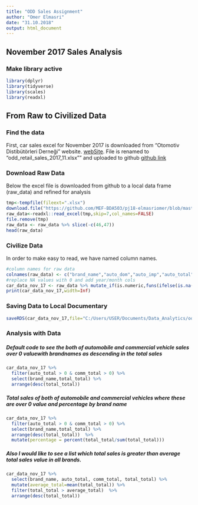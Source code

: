 ---
title: "ODD Sales Assignment"
author: "Omer Elmasri"
date: "31.10.2018"
output: html_document
---
## November 2017  Sales Analysis 


### Make library active
```{r message = FALSE}
library(dplyr)
library(tidyverse)
library(scales)
library(readxl)
```

## From Raw to Civilized Data

### Find the data
  First, car sales excel for November 2017 is downloaded from "Otomotiv Distibütörleri Derneği" website. [webSite](http://www.odd.org.tr/web_2837_1/neuralnetwork.aspx?type=36). 
  File is renamed to "odd_retail_sales_2017_11.xlsx"" and uploaded to github [github link](https://github.com/MEF-BDA503/pj18-elmasriomer) 

### Download Raw Data
  Below the excel file is downloaded from github to a local data frame (raw_data) and refined for analysis
```{r}
tmp<-tempfile(fileext=".xlsx")
download.file("https://github.com/MEF-BDA503/pj18-elmasriomer/blob/master/odd_retail_sales_2017_11.XLSX?raw=true",destfile=tmp,mode="wb")
raw_data<-readxl::read_excel(tmp,skip=7,col_names=FALSE)
file.remove(tmp)
raw_data <- raw_data %>% slice(-c(46,47))
head(raw_data)
```

### Civilize Data
In order to make easy to read, we have named column names. 
```{r}
#column names for raw data
colnames(raw_data) <- c("brand_name","auto_dom","auto_imp","auto_total","comm_dom","comm_imp","comm_total","total_dom","total_imp","total_total")
#replace NA values with 0 and add year/month cols
car_data_nov_17 <- raw_data %>% mutate_if(is.numeric,funs(ifelse(is.na(.),0,.)))%>% mutate(year=2017,month=11)
print(car_data_nov_17,width=Inf)
```

### Saving Data to Local Documentary
```{r}
saveRDS(car_data_nov_17,file="C:/Users/USER/Documents/Data_Analytics/odd_retail_sales_2017_11.rds")
```

### Analysis with Data 
##### Default code to see the both of automobile and commercial vehicle sales over 0 valuewith brandnames as descending in the total sales
```{r}
car_data_nov_17 %>% 
  filter(auto_total > 0 & comm_total > 0) %>%
  select(brand_name,total_total) %>%
  arrange(desc(total_total))

```

##### Total sales of both of automobile and commercial vehicles where these are over 0 value and percentage by brand name
```{r}
car_data_nov_17 %>% 
  filter(auto_total > 0 & comm_total > 0) %>%
  select(brand_name,total_total) %>%
  arrange(desc(total_total))  %>%
  mutate(percentage = percent(total_total/sum(total_total)))
```


##### Also I would like to see a list which total sales is greater than average total sales value in all brands.
```{r}
car_data_nov_17 %>% 
  select(brand_name, auto_total, comm_total, total_total) %>%
  mutate(average_total=mean(total_total)) %>%  
  filter(total_total > average_total)  %>%
  arrange(desc(total_total)) 
```

  